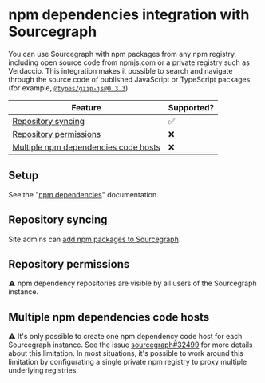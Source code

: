 # npm dependencies integration with Sourcegraph

You can use Sourcegraph with npm packages from any npm registry, including open source code from npmjs.com or a private registry such as Verdaccio.
This integration makes it possible to search and navigate through the source code of published JavaScript or TypeScript packages (for example, [`@types/gzip-js@0.3.3`](https://sourcegraph.com/npm/types/gzip-js@v0.3.3/-/blob/index.d.ts)).

Feature | Supported?
------- | ----------
[Repository syncing](#repository-syncing) | ✅
[Repository permissions](#repository-syncing) | ❌
[Multiple npm dependencies code hosts](#multiple-npm-dependencies-code-hosts) | ❌

## Setup

See the "[npm dependencies](/admin/code_hosts/npm)" documentation.

## Repository syncing

Site admins can [add npm packages to Sourcegraph](/admin/code_hosts/npm#repository-syncing).

## Repository permissions

⚠️ npm dependency repositories are visible by all users of the Sourcegraph instance.

## Multiple npm dependencies code hosts

⚠️ It's only possible to create one npm dependency code host for each Sourcegraph instance.
See the issue [sourcegraph#32499](https://github.com/sourcegraph/sourcegraph/issues/32499) for more details about this limitation. In most situations, it's possible to work around this limitation by configurating a single private npm registry to proxy multiple underlying registries.
